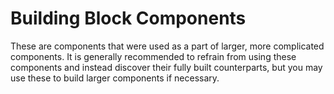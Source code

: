 
<Meta title="building blocks/Overview" />

# Building Block Components

These are components that were used as a part of larger, more complicated components. It is generally recommended to refrain from using these components and instead discover their fully built counterparts, but you may use these to build larger components if necessary.
